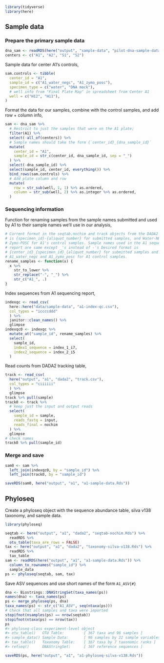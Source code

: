 
```r
library(tidyverse)
library(here)
```

## Sample data

### Prepare the primary sample data

```r
dna_sam <- readRDS(here("output", "sample-data", "pilot-dna-sample-data.Rds"))
centers <- c("A1", "A2", "S1", "S2")
```

Sample data for center A1's controls,
```r
sam.controls <- tibble(
  center_id = "A1",
  sample_id = c("A1_water_negc", "A1_zymo_posc"),
  specimen_type = c("water", "DNA mock"),
  # well info from "Final Plate Map" in spreadsheet from Center A1
  well = c("H12", "H11"),
)
```

Format the data for our samples, combine with the control samples, and add
row + column info,
```r
sam <- dna_sam %>%
  # Restrict to just the samples that were on the A1 plate; 
  filter(A1) %>%
  select(-all_of(centers)) %>% 
  # Sample names should take the form {`center_id}_{dna_sample_id}`
  mutate(
    center_id = "A1",
    sample_id = str_c(center_id, dna_sample_id, sep = "_")
  ) %>%
  select(-dna_sample_id) %>%
  select(sample_id, center_id, everything()) %>%
  bind_rows(sam.controls) %>%
  # Add plate column and row
  mutate(
    row = str_sub(well, 1, 1) %>% as.ordered,
    column = str_sub(well, 2) %>% as.integer %>% as.ordered,
  )
```

### Sequencing information

Function for renaming samples from the sample names submitted and used by A1 to
their sample names we'll use in our analysis,
```r
# Current format in the seqtab.nochim and track objects from the DADA2 workflow
# is {specimen_id}-{aliquot_number} for submitted samples, and Water-NEGC and
# Zymo-POSC for A1's control samples. Sample names used in the A1 sequencing
# report are same except _'s instead of -'s Desired format is
# {center_id}_{specimen_id}_{aliquot_number} for submitted samples and
# A1_water_negc and A1_zymo_posc for A1 control samples.
rename_samples <- function(x) {
  x %>% 
    str_to_lower %>%
    str_replace("-", "_") %>%
    str_c("A1_", .)
}
```

Index sequences from A1 sequencing report,
```r
indexqc <- read_csv(
  here::here("data/sample-data", "a1-index-qc.csv"),
  col_types = "iccccddd"
  ) %>%
  janitor::clean_names() %>%
  glimpse
indexqc0 <- indexqc %>%
  mutate_at("sample_id", rename_samples) %>%
  select(
    sample_id,
    index1_sequence = index_1_i7,
    index2_sequence = index_2_i5
  )
```

Read counts from DADA2 tracking table,
```r
track <- read_csv(
  here("output", "a1", "dada2", "track.csv"),
  col_types = "ciiiiii"
  ) %>%
  glimpse
track %>% pull(sample)
track0 <- track %>%
  # keep just the input and output reads
  select(
    sample_id = sample,
    reads_fastq = input, 
    reads_final = nochim
  ) %>%
  glimpse
# check names
track0 %>% pull(sample_id)
```

### Merge and save

```r
sam0 <- sam %>%
  left_join(indexqc0, by = "sample_id") %>%
  left_join(track0, by = "sample_id")
```

```r
saveRDS(sam0, here("output", "a1", "a1-sample-data.Rds"))
```

## Phyloseq

Create a phyloseq object with the sequence abundance table, silva v138
taxonomy, and sample data.
```r
library(phyloseq)

seqtab <- here("output", "a1", "dada2", "seqtab-nochim.Rds") %>%
  readRDS %>%
  otu_table(taxa_are_rows = FALSE)
tax <- here("output", "a1", "dada2", "taxonomy-silva-v138.Rds") %>%
  readRDS %>%
  tax_table
sam <- readRDS(here("output", "a1", "a1-sample-data.Rds")) %>%
  column_to_rownames("sample_id") %>%
  sample_data
ps <- phyloseq(seqtab, sam, tax)
```

Save ASV sequences and use short names of the form `A1_ASV{#}`
```r
dna <- Biostrings::DNAStringSet(taxa_names(ps))
names(dna) <- taxa_names(ps)
ps <- merge_phyloseq(ps, dna)
taxa_names(ps) <- str_c("A1_ASV", seq(ntaxa(ps)))
# Check that all samples and taxa were imported
stopifnot(nsamples(ps) == nrow(seqtab))
stopifnot(ntaxa(ps) == nrow(tax))
ps
#> phyloseq-class experiment-level object
#> otu_table()   OTU Table:         [ 367 taxa and 96 samples ]
#> sample_data() Sample Data:       [ 96 samples by 22 sample variables ]
#> tax_table()   Taxonomy Table:    [ 367 taxa by 7 taxonomic ranks ]
#> refseq()      DNAStringSet:      [ 367 reference sequences ]
```

```r
saveRDS(ps, here("output", "a1", "a1-phyloseq-silva-v138.Rds"))
```
